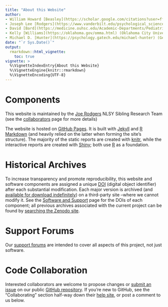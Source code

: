 ```yaml
---
title: "About this Website"
author: 
- William Howard [Beasley](https://scholar.google.com/citations?user=ffsJTC0AAAAJ) (Howard Live Oak LLC, Norman)
- Joseph Lee [Rodgers](https://www.vanderbilt.edu/psychological_sciences/bio/joe-rodgers) (Vanderbilt University, Nashville)
- David [Bard](https://medicine.ouhsc.edu/Academic-Departments/Pediatrics/Sections/Developmental-Behavioral-Pediatrics/Faculty/david-e-bard-phd) (University of Oklahoma Health Sciences Center, OKC)
- Kelly [Williams](https://oklahoma.gov/omma.html) (Oklahoma City University, OKC)
- Michael D. [Hunter](https://psychology.gatech.edu/michael-hunter) (Georgia Tech, Atlanta)
date: "`r Sys.Date()`"
output: 
  rmarkdown::html_vignette:
    toc: true
vignette: >
  %\VignetteIndexEntry{About this Website}
  %\VignetteEngine{knitr::rmarkdown}
  %\VignetteEncoding{UTF-8}
---
```


Components
=============================

This website is maintained by the [Joe Rodgers](https://www.vanderbilt.edu/psychological_sciences/bio/joe-rodgers) NLSY Sibling Research Team (see the [collaborators](./about-collaborators.html) page for more details)

The website is hosted on [GitHub Pages](https://pages.github.com/).  It is built with [Jekyll](https://jekyllrb.com/) and [R Markdown](https://rmarkdown.rstudio.com/) (and heavily relied on the latter when forming the site's structure).  The majority of the static reports are created with  [knitr](https://yihui.org/knitr/), while the interactive reports are created with [Shiny](https://shiny.rstudio.com/); both use 
[R](https://www.r-project.org/) as a foundation.

Historical Archives
=============================

To increase transparency and promote reproducibility, this website and software components are assigned a unique [DOI](https://www.doi.org/) (digital object identifier) after each substantial modification.  Each major version is archived (and [available for download indefinitely](https://zenodo.org/search?ln=en&p=MReportingPublic)) on a third-party site --where we cannot modify it.  See the [Software and Support](research-software-and-support.html) page for the DOIs of each component; all previous archives associated with the current project can be found by [searching the Zenodo site](https://zenodo.org/search?ln=en&p=NlsyLinks).

Support Forums
=============================

Our [support forums](https://r-forge.r-project.org/forum/?group_id=1330) are intended to cover all aspects of this project, not just software.

Code Collaboration
=============================

Interested collaborators are welcome to propose changes or [submit an issue](https://github.com/LiveOak/NlsyLinks/issues) on our public [GitHub repository](https://github.com/LiveOak/NlsyLinks).  If you're new to GitHub, see the "Collaborating" section half-way down their [help site](https://help.github.com/), or post a comment to us below.
